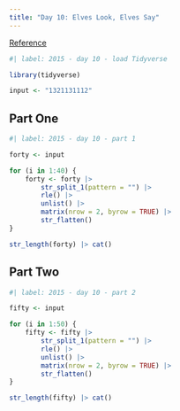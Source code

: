 ```yaml
---
title: "Day 10: Elves Look, Elves Say"
---
```


[Reference](https://adventofcode.com/2015/day/10)

```r
#| label: 2015 - day 10 - load Tidyverse

library(tidyverse)

input <- "1321131112"
```

## Part One

```r
#| label: 2015 - day 10 - part 1

forty <- input

for (i in 1:40) {
    forty <- forty |> 
        str_split_1(pattern = "") |> 
        rle() |> 
        unlist() |> 
        matrix(nrow = 2, byrow = TRUE) |> 
        str_flatten()
}

str_length(forty) |> cat()
```

## Part Two

```r
#| label: 2015 - day 10 - part 2

fifty <- input

for (i in 1:50) {
    fifty <- fifty |> 
        str_split_1(pattern = "") |> 
        rle() |> 
        unlist() |> 
        matrix(nrow = 2, byrow = TRUE) |> 
        str_flatten()
}

str_length(fifty) |> cat()
```
